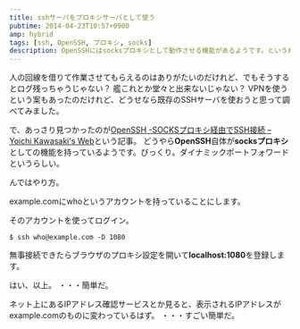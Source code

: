 ```yaml
---
title: sshサーバをプロキシサーバとして使う
pubtime: 2014-04-23T10:57+0900
amp: hybrid
tags: [ssh, OpenSSH, プロキシ, socks]
description: OpenSSHにはsocksプロキシとして動作させる機能があるようです。というわけで、実際に試してみました。もの凄く簡単でした。
---
```


人の回線を借りて作業させてもらえるのはありがたいのだけれど、でもそうするとログ残っちゃうじゃない？
艦これとか堂々と出来ないじゃない？
VPNを使うという案もあったのだけれど、どうせなら既存のSSHサーバを使おうと思って調べてみました。

で、あっさり見つかったのが[OpenSSH -SOCKSプロキシ経由でSSH接続 &#8211; Yoichi Kawasaki&#039;s Web](http://copious.me/posts/2010/10/11/openssh_ssh_over_socks_prox/)という記事。
どうやら**OpenSSH**自体が**socksプロキシ**としての機能を持っているようです。びっくり。ダイナミックポートフォワードというらしい。

んではやり方。

example.comにwhoというアカウントを持っていることにします。

そのアカウントを使ってログイン。
``` shell
$ ssh who@example.com -D 1080
```
無事接続できたらブラウザのプロキシ設定を開いて**localhost:1080**を登録します。

はい、以上。
・・・簡単だ。

ネット上にあるIPアドレス確認サービスとか見ると、表示されるIPアドレスがexample.comのものに変わっているはず。
・・・すごい簡単だ。
